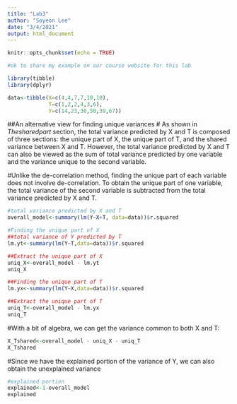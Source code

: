 ```yaml
---
title: "Lab3"
author: "Soyeon Lee"
date: "3/4/2021"
output: html_document
---
```


```r
knitr::opts_chunk$set(echo = TRUE)
```


```r
#ok to share my example on our course website for this lab

library(tibble)
library(dplyr)

data<-tibble(X=c(4,4,7,7,10,10),
             T=c(1,2,2,4,3,6),
             Y=c(14,23,30,50,39,67))

```

##An alternative view for finding unique variances
# As shown in $The shared part$ section, the total variance predicted by X and T is composed of three sections: the unique part of X, the unique part of T, and the shared variance between X and T. However, the total variance predicted by X and T can also be viewed as the sum of total variance predicted by one variable and the variance unique to the second variable.  

#Unlike the de-correlation method, finding the unique part of each variable does not involve de-correlation.  To obtain the unique part of one variable, the total variance of the second variable is subtracted from the total variance predicted by X and T.    
```r
#total variance predicted by X and T
overall_model<-summary(lm(Y~X+T, data=data))$r.squared

#Finding the unique part of X
##total variance of Y predicted by T
lm.yt<-summary(lm(Y~T,data=data))$r.squared

##Extract the unique part of X
uniq_X<-overall_model - lm.yt
uniq_X

##Finding the unique part of T
lm.yx<-summary(lm(Y~X,data=data))$r.squared

##Extract the unique part of T
uniq_T<-overall_model - lm.yx
uniq_T
```
#With a bit of algebra, we can get the variance common to both X and T:
```r
X_Tshared<-overall_model - uniq_X - uniq_T
X_Tshared
```
#Since we have the explained portion of the variance of Y, we can also obtain the unexplained variance
```r
#explained portion
explained<-1-overall_model
explained
```

